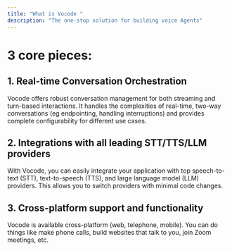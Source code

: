 ```yaml
---
title: "What is Vocode "
description: "The one-stop solution for building voice Agents"
---
```


# 3 core pieces:

## 1. Real-time Conversation Orchestration

Vocode offers robust conversation management for both streaming and turn-based interactions.
It handles the complexities of real-time, two-way conversations (eg endpointing, handling interruptions) and
provides complete configurability for different use cases.

## 2. Integrations with all leading STT/TTS/LLM providers

With Vocode, you can easily integrate your application with top speech-to-text (STT), text-to-speech (TTS), and large language model (LLM) providers.
This allows you to switch providers with minimal code changes.

## 3. Cross-platform support and functionality

Vocode is available cross-platform (web, telephone, mobile). You can do things like make phone calls, build websites that talk to you,
join Zoom meetings, etc.
